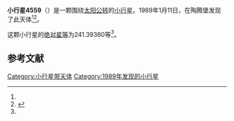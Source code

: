 {{Infobox planet
| bgcolour = #FFFFC0
| name = 4559 Strauss
| symbol = 
| image = 
| caption = 
| discovery = yes
| discovery_ref = 
| discoverer = {{link-en|佛蒙特·伯根|Freimut Börngen}}
| discovery_site = [[陶腾堡|陶腾堡]] 
| discovered = 1989年1月11日
| designations = yes
| mp_name = 
| named_after = 
| alt_names = 1989 AP6/ 1972 YO / 1982 VW12
| mp_category = [[主带小行星|主带小行星]]
| orbit_ref = <ref name="a">[http://ssd.jpl.nasa.gov/sbdb.cgi?sstr=4559 4559 Strauss]，小行星數據庫瀏覽器（JPL Small-Body Database Browser）－[[美国国家航空航天局|美国国家航空航天局]]喷气推进实验室</ref>
| epoch = 2456400.5 (2013年4月18日更新)
| aphelion = {{convert|3.3314016|AU|km|3|abbr=on|lk=out}}
| perihelion = {{convert|2.7143000|AU|km|3|abbr=on}}
| semimajor = {{convert|3.0228508|AU|km|3|abbr=on}}
| eccentricity = 0.1020728
| period = 1919.656407 [[日|日]]<br />5.26[[儒略年|儒略年]]
| avg_speed = 
| inclination = 11.14661
| asc_node = 120.21385
| mean_anomaly = 
| arg_peri = 241.39360
| satellites = 
| physical_characteristics = yes
| dimensions = 
| mass = 
| density = 
| surface_grav = 
| escape_velocity = 
| sidereal_day = 
| axial_tilt = 
| pole_ecliptic_lat = 
| pole_ecliptic_lon = 
| albedo = 
| temperatures= 
| temp_name1 = 
| mean_temp_1 = 
| max_temp_1 = 
| temp_name2 = 
| max_temp_2 = 
| spectral_type = 
| abs_magnitude = 241.39360
}}

'''小行星4559'''（{{lang-en|4559 Strauss}}）是一颗围绕[[太阳|太阳]][[公转|公转]]的[[小行星|小行星]]。1989年1月11日，{{link-en|佛蒙特·伯根|Freimut Börngen}}在陶腾堡发现了此天体<ref name="a" /><ref>{{cite news|title=小行星列表|url=http://cfa-www.harvard.edu/iau/lists/NumberedMPs.txt|accessdate=2013-07-08|newspaper=哈佛大学|archive-date=2008-05-17|archive-url=https://web.archive.org/web/20080517010638/http://cfa-www.harvard.edu/iau/lists/NumberedMPs.txt|dead-url=no}}</ref>。

这颗小行星的[[绝对星等|绝对星等]]为241.39360等<ref name="a" />。

==参考文献==
{{reflist}}
{{Minor Planet Number|[[小行星4558|小行星4558]]|[[小行星4560|小行星4560]]}}

{{小天体}}

[[Category:小行星带天体|Category:小行星带天体]]
[[Category:1989年发现的小行星|Category:1989年发现的小行星]]

{{asteroid-stub}}
